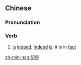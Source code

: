 {{also|却是}}
==Chinese==
{{zh-forms|s=却是}}

===Pronunciation===
{{zh-pron
|m=quèshì
|c=koek3 si6
|mn=khiok-sī
|cat=v
}}

===Verb===
{{zh-verb}}

# [[is]] [[indeed]]; [[indeed]] [[is]]; it is in [[fact]]

[[zh-min-nan:卻是]]